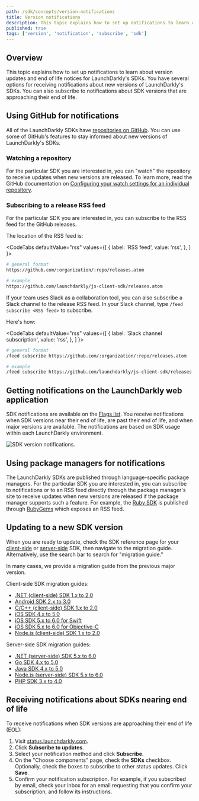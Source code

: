```yaml
---
path: /sdk/concepts/version-notifications
title: Version notifications
description: This topic explains how to set up notifications to learn about version updates and end of life notices for LaunchDarkly's SDKs.
published: true
tags: ['version', 'notification', 'subscribe', 'sdk']
---
```


## Overview

This topic explains how to set up notifications to learn about version updates and end of life notices for LaunchDarkly's SDKs. You have several options for receiving notifications about new versions of LaunchDarkly's SDKs. You can also subscribe to notifications about SDK versions that are approaching their end of life.

## Using GitHub for notifications

All of the LaunchDarkly SDKs have [repositories on GitHub](https://github.com/search?q=topic%3Alaunchdarkly-sdk+org%3Alaunchdarkly&type=Repositories). You can use some of GitHub's features to stay informed about new versions of LaunchDarkly's SDKs.

### Watching a repository

For the particular SDK you are interested in, you can "watch" the repository to receive updates when new versions are released. To learn more, read the GitHub documentation on [Configuring your watch settings for an individual repository](https://docs.github.com/en/account-and-profile/managing-subscriptions-and-notifications-on-github/setting-up-notifications/configuring-notifications#configuring-your-watch-settings-for-an-individual-repository).

### Subscribing to a release RSS feed

For the particular SDK you are interested in, you can subscribe to the RSS feed for the GitHub releases.

The location of the RSS feed is:

<CodeTabs
  defaultValue="rss"
  values={[
    { label: 'RSS feed', value: 'rss', },
  ]
}>
<CodeTabItem value="rss">

```bash
# general format
https://github.com/:organization/:repo/releases.atom

# example
https://github.com/launchdarkly/js-client-sdk/releases.atom
```

</CodeTabItem>
</CodeTabs>

If your team uses Slack as a collaboration tool, you can also subscribe a Slack channel to the release RSS feed. In your Slack channel, type `/feed subscribe <RSS feed>` to subscribe.

Here's how:

<CodeTabs
  defaultValue="rss"
  values={[
    { label: 'Slack channel subscription', value: 'rss', },
  ]
}>
<CodeTabItem value="rss">

```bash
# general format
/feed subscribe https://github.com/:organization/:repo/releases.atom

# example
/feed subscribe https://github.com/launchdarkly/js-client-sdk/releases.atom
```

</CodeTabItem>
</CodeTabs>

## Getting notifications on the LaunchDarkly web application

SDK notifications are available on the [Flags list](/home/organize/flags-list). You receive notifications when
SDK versions near their end of life, are past their end of life, and when major versions are available.
The notifications are based on SDK usage within each LaunchDarkly environment.

![SDK version notifications.](sdk-concepts-version-notifications.png)

## Using package managers for notifications

The LaunchDarkly SDKs are published through language-specific package managers. For the particular SDK you are interested in, you can subscribe to notifications or to an RSS feed directly through the package manager's site to receive updates when new versions are released if the package manager supports such a feature. For example, the [Ruby SDK](/sdk/server-side/ruby) is published through [RubyGems](https://rubygems.org/gems/launchdarkly-server-sdk/) which exposes an RSS feed.

## Updating to a new SDK version

When you are ready to update, check the SDK reference page for your [client-side](/sdk/client-side) or [server-side](/sdk/server-side) SDK, then navigate to the migration guide. Alternatively, use the search bar to search for "migration guide."

In many cases, we provide a migration guide from the previous major version.

Client-side SDK migration guides:

* [.NET (client-side) SDK 1.x to 2.0](/sdk/client-side/dotnet/migration-1-to-2)
* [Android SDK 2.x to 3.0](/sdk/client-side/android/migration-2-to-3)
* [C/C++ (client-side) SDK 1.x to 2.0](/sdk/client-side/c-c--/migration-1-to-2)
* [iOS SDK 4.x to 5.0](/sdk/client-side/ios/migration-4-to-5)
* [iOS SDK 5.x to 6.0 for Swift](/sdk/client-side/ios/migration-5-to-6-swift)
* [iOS SDK 5.x to 6.0 for Objective-C](/sdk/client-side/ios/migration-5-to-6-objc)
* [Node.js (client-side) SDK 1.x to 2.0](/sdk/client-side/node-js/migration-1-to-2)

Server-side SDK migration guides:

* [.NET (server-side) SDK 5.x to 6.0](/sdk/server-side/dotnet/migration-5-to-6)
* [Go SDK 4.x to 5.0](/sdk/server-side/go/migration-4-to-5)
* [Java SDK 4.x to 5.0 ](/sdk/server-side/java/migration-4-to-5)
* [Node.js (server-side) SDK 5.x to 6.0](/sdk/server-side/node-js/migration-5-to-6)
* [PHP SDK 3.x to 4.0](/sdk/server-side/php/migration-3-to-4)

## Receiving notifications about SDKs nearing end of life

To receive notifications when SDK versions are approaching their end of life (EOL):

1. Visit [status.launchdarkly.com](https://status.launchdarkly.com/).
2. Click **Subscribe to updates**.
3. Select your notification method and click **Subscribe**.
4. On the "Choose components" page, check the **SDKs** checkbox. Optionally, check the boxes to subscribe to other status updates. Click **Save**.
5. Confirm your notification subscription. For example, if you subscribed by email, check your inbox for an email requesting that you confirm your subscription, and follow its instructions.
